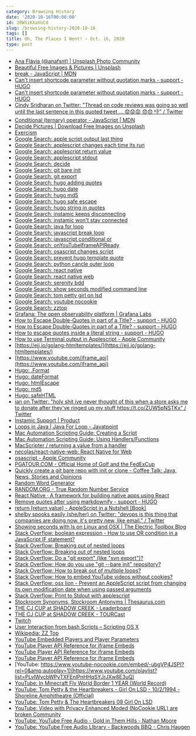 ```yaml
---
category: Browsing History
date: '2020-10-16T00:00:00'
id: 20WSiKXaVoCd
slug: /browsing-history-2020-10-16
tags: []
title: Oh, The Places I Went! ~ Oct. 16, 2020
type: post
---
```


- [Ana Flávia (@anafsnt) | Unsplash Photo Community](https://unsplash.com/@anafsnt)
- [Beautiful Free Images & Pictures | Unsplash](https://unsplash.com/)
- [break - JavaScript | MDN](https://developer.mozilla.org/en-US/docs/Web/JavaScript/Reference/Statements/break)
- [Can't insert shortcode parameter without quotation marks - support - HUGO](https://discourse.gohugo.io/t/cant-insert-shortcode-parameter-without-quotation-marks/1481/4)
- [Can't insert shortcode parameter without quotation marks - support - HUGO](https://discourse.gohugo.io/t/cant-insert-shortcode-parameter-without-quotation-marks/1481/8)
- [Cindy Sridharan on Twitter: "Thread on code reviews was going so well until the last sentence in this quoted tweet ... 😟😟😟 😞😞 👎" / Twitter](https://twitter.com/copyconstruct/status/1317273398729347074)
- [Conditional (ternary) operator - JavaScript | MDN](https://developer.mozilla.org/en-US/docs/Web/JavaScript/Reference/Operators/Conditional_Operator)
- [Decide Pictures | Download Free Images on Unsplash](https://unsplash.com/s/photos/decide)
- [Exercism](https://exercism.io/)
- [Google Search: apple script output last thing](https://www.google.com/search?client=safari&rls=en&q=apple+script+output+last+thing&ie=UTF-8&oe=UTF-8)
- [Google Search: applescript changes each time its run](https://www.google.com/search?client=safari&rls=en&q=applescript+changes+each+time+its+run&ie=UTF-8&oe=UTF-8)
- [Google Search: applescript return value](https://www.google.com/search?client=safari&rls=en&q=applescript+return+value&ie=UTF-8&oe=UTF-8)
- [Google Search: applescript stdout](https://www.google.com/search?client=safari&rls=en&q=applescript+stdout&ie=UTF-8&oe=UTF-8)
- [Google Search: decide](https://www.google.com/search?client=safari&rls=en&q=decide&ie=UTF-8&oe=UTF-8)
- [Google Search: git bare init](https://www.google.com/search?client=safari&rls=en&q=git+bare+init&ie=UTF-8&oe=UTF-8)
- [Google Search: git export](https://www.google.com/search?client=safari&rls=en&q=git+export&ie=UTF-8&oe=UTF-8)
- [Google Search: hugo adding quotes](https://www.google.com/search?client=safari&rls=en&q=hugo+adding+quotes&ie=UTF-8&oe=UTF-8)
- [Google Search: hugo date](https://www.google.com/search?client=safari&rls=en&q=hugo+date&ie=UTF-8&oe=UTF-8)
- [Google Search: hugo md5](https://www.google.com/search?client=safari&rls=en&q=hugo+md5&ie=UTF-8&oe=UTF-8)
- [Google Search: hugo safe escape](https://www.google.com/search?client=safari&rls=en&q=hugo+safe+escape&ie=UTF-8&oe=UTF-8)
- [Google Search: hugo string in quotes](https://www.google.com/search?newwindow=1&client=safari&rls=en&ei=i0uKX96CK_Cn5wKQtYHQAQ&q=hugo+string+in+quotes&oq=hugo+string+in+quotes&gs_lcp=CgZwc3ktYWIQAzIFCCEQqwIyBQghEKsCMgUIIRCrAjoECAAQRzoFCAAQkQI6BAguEEM6CgguEMcBEKMCEEM6CwguELEDEMcBEKMCOggIABCxAxCDAToICC4QsQMQgwE6BQgAELEDOgQIABBDOgcIABDJAxBDOgcILhCxAxBDOgIIADoNCC4QsQMQxwEQowIQQzoICAAQyQMQkQI6BQguELEDOgIILjoFCAAQyQM6CAguEMcBEK8BOggIABAWEAoQHjoGCAAQFhAeOggIABCxAxDJAzoJCAAQyQMQFhAeOggIIRAWEB0QHlCJSFiwbGCCbmgFcAR4AIABbYgB1hCSAQQxOC42mAEAoAEBqgEHZ3dzLXdpesgBCMABAQ&sclient=psy-ab&ved=0ahUKEwie9PG5v7rsAhXw01kKHZBaABoQ4dUDCAw&uact=5)
- [Google Search: instamic keeps disconnecting](https://www.google.com/search?client=safari&rls=en&q=instamic+keeps+disconnecting&ie=UTF-8&oe=UTF-8)
- [Google Search: instamic won't stay connected](https://www.google.com/search?client=safari&rls=en&q=instamic+won%27t+stay+connected&ie=UTF-8&oe=UTF-8)
- [Google Search: java for loop](https://www.google.com/search?client=safari&rls=en&q=java+for+loop&ie=UTF-8&oe=UTF-8)
- [Google Search: javascript break loop](https://www.google.com/search?client=safari&rls=en&q=javascript+break+loop&ie=UTF-8&oe=UTF-8)
- [Google Search: javascript conditional or](https://www.google.com/search?client=safari&rls=en&q=javascript+conditional+or&ie=UTF-8&oe=UTF-8)
- [Google Search: onYouTubeIframeAPIReady](https://www.google.com/search?client=safari&rls=en&q=onYouTubeIframeAPIReady&ie=UTF-8&oe=UTF-8)
- [Google Search: osascript changes script](https://www.google.com/search?client=safari&rls=en&q=osascript+changes+script&ie=UTF-8&oe=UTF-8)
- [Google Search: prevent hugo template quote](https://www.google.com/search?client=safari&rls=en&q=prevent+hugo+template+quote&ie=UTF-8&oe=UTF-8)
- [Google Search: python cancle outer loop](https://www.google.com/search?client=safari&rls=en&q=python+cancle+outer+loop&ie=UTF-8&oe=UTF-8)
- [Google Search: react native](https://www.google.com/search?newwindow=1&client=safari&rls=en&ei=pQiKX6bPBOnt5gL5m5WIBw&q=react+native&oq=react+native&gs_lcp=CgZwc3ktYWIQAzIECAAQRzIECAAQRzIECAAQRzIECAAQRzIECAAQRzIECAAQRzIECAAQRzIECAAQR1DEF1jEF2CQGWgAcAJ4AIABAIgBAJIBAJgBAKABAaoBB2d3cy13aXrIAQjAAQE&sclient=psy-ab&ved=0ahUKEwjmtaPT_7nsAhXptlkKHflNBXEQ4dUDCAw&uact=5)
- [Google Search: react native web](https://www.google.com/search?client=safari&rls=en&q=react+native+web&ie=UTF-8&oe=UTF-8)
- [Google Search: serenity bdd](https://www.google.com/search?client=safari&rls=en&q=serenity+bdd&ie=UTF-8&oe=UTF-8)
- [Google Search: show seconds modified command line](https://www.google.com/search?client=safari&rls=en&q=show+seconds+modified+command+line&ie=UTF-8&oe=UTF-8)
- [Google Search: tom petty girl on lsd](https://www.google.com/search?client=safari&rls=en&q=tom+petty+girl+on+lsd&ie=UTF-8&oe=UTF-8)
- [Google Search: youtube nocookie](https://www.google.com/search?newwindow=1&client=safari&rls=en&ei=kkCKX9rQHIOu5wKovYK4Cw&q=youtube+nocookie&oq=youtube+nocookie&gs_lcp=CgZwc3ktYWIQAzICCAAyAggAMgYIABAHEB4yAggAMgYIABAHEB4yBggAEAcQHjIECAAQCjIECAAQCjIECAAQCjIECAAQCjoECAAQR1Cv0AVYr9AFYKLUBWgAcAJ4AIABUIgBUJIBATGYAQCgAQGqAQdnd3Mtd2l6yAEIwAEB&sclient=psy-ab&ved=0ahUKEwja4av-tLrsAhUD11kKHaieALcQ4dUDCAw&uact=5)
- [Google Search: zztop](https://www.google.com/search?client=safari&rls=en&q=zztop&ie=UTF-8&oe=UTF-8)
- [Grafana: The open observability platform | Grafana Labs](https://grafana.com/)
- [How to Escape Double-Quotes in part of a Title? - support - HUGO](https://discourse.gohugo.io/t/how-to-escape-double-quotes-in-part-of-a-title/2860)
- [How to Escape Double-Quotes in part of a Title? - support - HUGO](https://discourse.gohugo.io/t/how-to-escape-double-quotes-in-part-of-a-title/2860/2)
- [How to escape quotes inside a literal string - support - HUGO](https://discourse.gohugo.io/t/how-to-escape-quotes-inside-a-literal-string/13599)
- [How to use Terminal output in Applescript - Apple Community](https://discussions.apple.com/thread/4477502)
- [https://ejj.io/golang-htmltemplates/](https://ejj.io/golang-htmltemplates/)
- [https://www.youtube.com/iframe_api](https://www.youtube.com/iframe_api)
- [Hugo: .Format](https://gohugo.io/functions/format/)
- [Hugo: dateFormat](https://gohugo.io/functions/dateformat/)
- [Hugo: htmlEscape](https://gohugo.io/functions/htmlescape/)
- [Hugo: md5](https://gohugo.io/functions/md5/)
- [Hugo: safeHTML](https://gohugo.io/functions/safehtml/)
- [ian on Twitter: "holy shit ive never thought of this when a store asks me to donate after they've ringed up my stuff https://t.co/ZUW5pNSTKx" / Twitter](https://twitter.com/noodleheadtv/status/1316743998606721026)
- [Instamic Support | Product](https://instamic.io/pages/instamic-support-product)
- [Loops in Java | Java For Loop - Javatpoint](https://www.javatpoint.com/java-for-loop)
- [Mac Automation Scripting Guide: Creating a Script](https://developer.apple.com/library/archive/documentation/LanguagesUtilities/Conceptual/MacAutomationScriptingGuide/CreateaScript.html#//apple_ref/doc/uid/TP40016239-CH12-SW1)
- [Mac Automation Scripting Guide: Using Handlers/Functions](https://developer.apple.com/library/archive/documentation/LanguagesUtilities/Conceptual/MacAutomationScriptingGuide/UseHandlersFunctions.html)
- [MacScripter / returning a value from a handler](https://macscripter.net/viewtopic.php?id=45288)
- [necolas/react-native-web: React Native for Web](https://github.com/necolas/react-native-web)
- [osascript - Apple Community](https://discussions.apple.com/thread/7652867)
- [PGATOUR.COM - Official Home of Golf and the FedExCup](https://www.pgatour.com/)
- [Quickly create a git bare repo with init or clone - Coffee Talk: Java, News, Stories and Opinions](https://www.theserverside.com/blog/Coffee-Talk-Java-News-Stories-and-Opinions/Quickly-create-a-git-bare-repo-with-init-or-clone)
- [Random Word Generator](https://randomwordgenerator.com/)
- [RANDOM.ORG - True Random Number Service](https://www.random.org/)
- [React Native · A framework for building native apps using React](https://reactnative.dev/)
- [Remove quotes after using markdownify - support - HUGO](https://discourse.gohugo.io/t/remove-quotes-after-using-markdownify/15683)
- [return [return value] - AppleScript in a Nutshell [Book]](https://www.oreilly.com/library/view/applescript-in-a/1565928415/re113.html)
- [shelby spooks easily (she/her) on Twitter: "devops is this thing that companies are doing now. it's pretty new, like email." / Twitter](https://twitter.com/shelbyspees/status/1317272103452733441)
- [Showing seconds with ls on Linux and OSX | The Electric Toolbox Blog](https://electrictoolbox.com/ls-seconds-linux-osx/)
- [Stack Overflow: boolean expression - How to use OR condition in a JavaScript IF statement?](https://stackoverflow.com/questions/2363840/how-to-use-or-condition-in-a-javascript-if-statement)
- [Stack Overflow: Breaking out of nested loops](https://stackoverflow.com/questions/653509/breaking-out-of-nested-loops)
- [Stack Overflow: Breaking out of nested loops](https://stackoverflow.com/questions/653509/breaking-out-of-nested-loops/654002#654002)
- [Stack Overflow: Do a "git export" (like "svn export")?](https://stackoverflow.com/questions/160608/do-a-git-export-like-svn-export)
- [Stack Overflow: How do you use "git --bare init" repository?](https://stackoverflow.com/questions/7632454/how-do-you-use-git-bare-init-repository)
- [Stack Overflow: How to break out of multiple loops?](https://stackoverflow.com/questions/189645/how-to-break-out-of-multiple-loops)
- [Stack Overflow: How to embed YouTube videos without cookies?](https://stackoverflow.com/questions/42555450/how-to-embed-youtube-videos-without-cookies)
- [Stack Overflow: osx lion - Prevent an AppleScript script from changing its own modification date when using passed arguments](https://stackoverflow.com/questions/9487469/prevent-an-applescript-script-from-changing-its-own-modification-date-when-using)
- [Stack Overflow: Print to Stdout with applescript](https://stackoverflow.com/questions/15605288/print-to-stdout-with-applescript)
- [Stockroom Synonyms, Stockroom Antonyms | Thesaurus.com](https://www.thesaurus.com/browse/stockroom)
- [THE CJ CUP at SHADOW CREEK - Leaderboard](https://www.pgatour.com/leaderboard.html)
- [THE CJ CUP at SHADOW CREEK - TOURCast](https://www.pgatour.com/tourcast.html#/)
- [Twitch](https://www.twitch.tv/team/pogrammers)
- [User Interaction from bash Scripts – Scripting OS X](https://scriptingosx.com/2018/08/user-interaction-from-bash-scripts/)
- [Wikipedia: ZZ Top](https://en.wikipedia.org/wiki/ZZ_Top)
- [YouTube Embedded Players and Player Parameters](https://developers.google.com/youtube/player_parameters.html?playerVersion=HTML5)
- [YouTube Player API Reference for iframe Embeds](https://developers.google.com/youtube/iframe_api_reference)
- [YouTube Player API Reference for iframe Embeds](https://developers.google.com/youtube/iframe_api_reference#Examples)
- [YouTube Player API Reference for iframe Embeds](https://developers.google.com/youtube/iframe_api_reference#seekTo)
- [YouTube: https://www.youtube-nocookie.com/embed/-ubgVP4JSPI?rel=0&amp;autoplay=1](https://www.youtube.com/playlist?list=PLvlWvcbWPyTXFEnlPnHHqSYJrJXw8E3uQ)
- [YouTube: In Minecraft Fly World Border 1 YEAR (World Record)](https://www.youtube.com/watch?v=WBHvmRBEJLM)
- [YouTube: Tom Petty & the Heartbreakers - Girl On LSD - 10/2/1994 - Shoreline Amphitheatre (Official)](https://www.youtube.com/watch?v=jaWDTPhIq0I)
- [YouTube: Tom Petty & The Heartbreakers 09 Girl On LSD](https://www.youtube.com/watch?v=T0R1-v33Uzw&list=PLoX5VdQlt9Of1d7LXhWfbtSnur690k7Wx&index=29&app=desktop)
- [YouTube: Video with Privacy Enhanced Moded (NoCookie URL) are broken Community](https://support.google.com/youtube/thread/39052306?hl=en)
- [YouTube: YouTube Free Audio - Gold in Them Hills - Nathan Moore](https://www.youtube.com/watch?v=dYidxJ_gKd8&feature=emb_logo)
- [YouTube: YouTube Free Audio LIbrary - Backwoods BBQ - Chris Haugen](https://www.youtube.com/watch?v=Puq9vVwsrqA&feature=emb_logo)